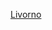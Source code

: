 {{Catnav|頁面分類|...|義大利體育|義大利足球|效力意大利球會的球員}}
{{Catnav|頁面分類|...|各國足球|義大利足球|效力意大利球會的球員}}

[[Category:效力意大利球會的球員|Livorno]]
